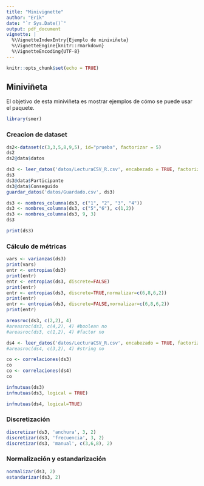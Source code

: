```yaml
---
title: "Minivignette"
author: "Erik"
date: "`r Sys.Date()`"
output: pdf_document
vignette: |
  %\VignetteIndexEntry{Ejemplo de miniviñeta}
  %\VignetteEngine{knitr::rmarkdown}
  %\VignetteEncoding{UTF-8}
---
```


```r
knitr::opts_chunk$set(echo = TRUE)
```

## Miniviñeta

El objetivo de esta miniviñeta es mostrar ejemplos de cómo se puede usar el paquete.

```r
library(smer)
```


### Creacion de dataset

```r
ds2<-dataset(c(3,3,5,8,9,5), id="prueba", factorizar = 5)
ds2
ds2@data$datos
```
```r
ds3 <- leer_datos('datos/LecturaCSV_R.csv', encabezado = TRUE, factorizar=6)
ds3
ds3@data$Participante
ds3@data$Conseguido
guardar_datos('datos/Guardado.csv', ds3)

ds3 <- nombres_columna(ds3, c("1", "2", "3", "4"))
ds3 <- nombres_columna(ds3, c("5","6"), c(1,2))
ds3 <- nombres_columna(ds3, 9, 3)
ds3

print(ds3)
```

### Cálculo de métricas

```r
vars <- varianzas(ds3)
print(vars)
entr <- entropias(ds3)
print(entr)
entr <- entropias(ds3, discrete=FALSE)
print(entr)
entr <- entropias(ds3, discrete=TRUE,normalizar=c(6,8,6,2))
print(entr)
entr <- entropias(ds3, discrete=FALSE,normalizar=c(6,8,6,2))
print(entr)
```

```r
areasroc(ds3, c(2,2), 4)
#areasroc(ds3, c(4,2), 4) #boolean no
#areasroc(ds3, c(1,2), 4) #factor no
```
```r
ds4 <- leer_datos('datos/LecturaCSV_R.csv', encabezado = TRUE, factorizar=2)
#areasroc(ds4, c(3,2), 4) #string no
```
```r
co <- correlaciones(ds3)
co
co <- correlaciones(ds4)
co
```
```r
infmutuas(ds3)
infmutuas(ds3, logical = TRUE)
```
```r
infmutuas(ds4, logical=TRUE)
```

### Discretización

```r
discretizar(ds3, 'anchura', 3, 2)
discretizar(ds3, 'frecuencia', 3, 2)
discretizar(ds3, 'manual', c(3,6,8), 2)
```

### Normalización y estandarización

```r
normalizar(ds3, 2)
estandarizar(ds3, 2)
```
